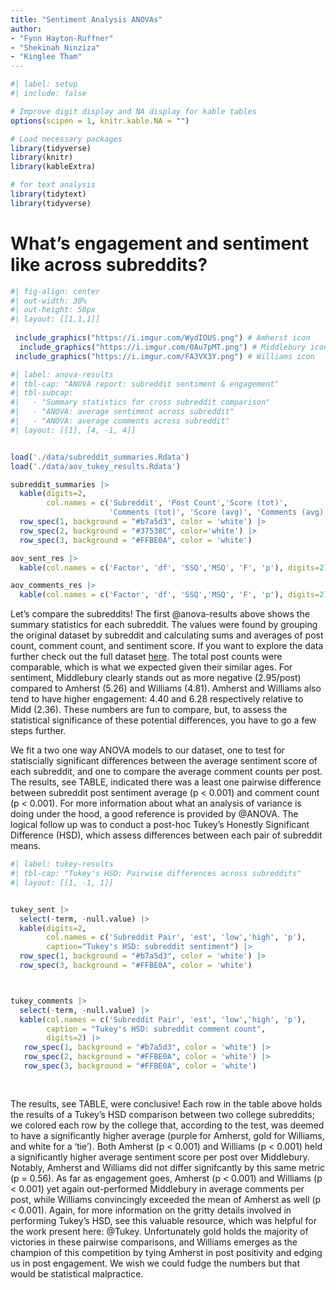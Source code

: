 ```yaml
---
title: "Sentiment Analysis ANOVAs"
author: 
- "Fynn Hayton-Ruffner"
- "Shekinah Ninziza"
- "Kinglee Tham"
---
```



```r
#| label: setup
#| include: false

# Improve digit display and NA display for kable tables
options(scipen = 1, knitr.kable.NA = "")

# Load necessary packages
library(tidyverse)
library(knitr)
library(kableExtra)

# for text analysis
library(tidytext)
library(tidyverse)
```

# What's engagement and sentiment like across subreddits?


```r
#| fig-align: center
#| out-width: 30%
#| out-height: 50px
#| layout: [[1,1,1]]
 
 include_graphics("https://i.imgur.com/WydIOUS.png") # Amherst icon
  include_graphics("https://i.imgur.com/0Au7pMT.png") # Middlebury icon
 include_graphics("https://i.imgur.com/FA3VX3Y.png") # Williams icon


```
 

```r
#| label: anova-results
#| tbl-cap: "ANOVA report: subreddit sentiment & engagement"
#| tbl-subcap:
#|   - "Summary statistics for cross subreddit comparison"
#|   - "ANOVA: average sentiment across subreddit"
#|   - "ANOVA: average comments across subreddit"
#| layout: [[1], [4, -1, 4]] 


load('./data/subreddit_summaries.Rdata')
load('./data/aov_tukey_results.Rdata')

subreddit_summaries |>
  kable(digits=2, 
        col.names = c('Subreddit', 'Post Count','Score (tot)', 
                      'Comments (tot)', 'Score (avg)', 'Comments (avg)')) |>
  row_spec(1, background = "#b7a5d3", color = 'white') |>
  row_spec(2, background = "#37538C", color='white') |>
  row_spec(3, background = "#FFBE0A", color = 'white')

aov_sent_res |> 
  kable(col.names = c('Factor', 'df', 'SSQ','MSQ', 'F', 'p'), digits=2)

aov_comments_res |> 
  kable(col.names = c('Factor', 'df', 'SSQ','MSQ', 'F', 'p'), digits=2) 
```

Let's compare the subreddits! The first @anova-results above shows the summary statistics for each subreddit. The values were found by grouping the original dataset by subreddit and calculating sums and averages of post count, comment count, and sentiment score. If you want to explore the data further check out the full dataset [here](index.qmd#fig-raw-data). The total post counts were comparable, which is what we expected given their similar ages. For sentiment, Middlebury clearly stands out as more negative (2.95/post) compared to Amherst (5.26) and Williams (4.81). Amherst and Williams also tend to have higher engagement: 4.40 and 6.28 respectively relative to Midd (2.36). These numbers are fun to compare, but, to assess the statistical significance of these potential differences, you have to go a few steps further.

We fit a two one way ANOVA models to our dataset, one to test for statiscially significant differences between the average sentiment score of each subreddit, and one to compare the average comment counts per post. The results, see TABLE, indicated there was a least one pairwise difference between subreddit post sentiment average (p < 0.001) and comment count (p < 0.001). For more information about what an analysis of variance is doing under the hood, a good reference is provided by @ANOVA. The logical follow up was to conduct a post-hoc Tukey's Honestly Significant Difference (HSD), which assess differences between each pair of subreddit means. 

```r
#| label: tukey-results
#| tbl-cap: "Tukey's HSD: Pairwise differences across subreddits"
#| layout: [[1, -1, 1]] 


tukey_sent |>
  select(-term, -null.value) |>
  kable(digits=2, 
        col.names = c('Subreddit Pair', 'est', 'low','high', 'p'),
        caption="Tukey's HSD: subreddit sentiment") |>
  row_spec(1, background = "#b7a5d3", color = 'white') |>
  row_spec(3, background = "#FFBE0A", color = 'white')



tukey_comments |> 
  select(-term, -null.value) |>
  kable(col.names = c('Subreddit Pair', 'est', 'low','high', 'p'), 
        caption = "Tukey's HSD: subreddit comment count",
        digits=2) |>
   row_spec(1, background = "#b7a5d3", color = 'white') |>
   row_spec(2, background = "#FFBE0A", color = 'white') |>
   row_spec(3, background = "#FFBE0A", color = 'white')
  
  

```

The results, see TABLE, were conclusive! Each row in the table above holds the results of a Tukey's HSD comparison between two college subreddits; we colored each row by the college that, according to the test, was deemed to have a significantly higher average (purple for Amherst, gold for Williams, and white for a 'tie'). Both Amherst (p < 0.001) and Williams (p < 0.001) held a significantly higher average sentiment score per post over Middlebury. Notably, Amherst and Williams did not differ signifcantly by this same metric (p = 0.56). As far as engagement goes, Amherst (p < 0.001) and Williams (p < 0.001) yet again out-performed Middlebury in average comments per post, while Williams convincingly exceeded the mean of Amherst as well (p < 0.001). Again, for more information on the gritty details involved in performing Tukey's HSD, see this valuable resource, which was helpful for the work present here: @Tukey. Unfortunately gold holds the majority of victories in these pairwise comparisons, and Williams emerges as the champion of this competition by tying Amherst in post positivity and edging us in post engagement. We wish we could fudge the numbers but that would be statistical malpractice.